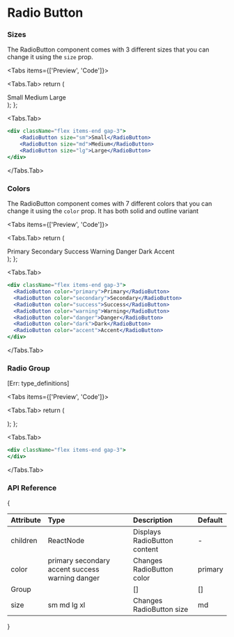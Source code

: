 
# Radio Button

### Sizes

The RadioButton component comes with 3 different sizes that you can change it using the `size` prop.

<Tabs items={['Preview', 'Code']}>

<Tabs.Tab>
  return (
    <div className="flex items-end gap-3">
      <RadioButton size="sm">Small</RadioButton>
      <RadioButton size="md">Medium</RadioButton>
      <RadioButton size="lg">Large</RadioButton>
    </div>
  );
};

<RadioButtonSizeGroup />
</Tabs.Tab>

  <Tabs.Tab>
```jsx copy
<div className="flex items-end gap-3">
    <RadioButton size="sm">Small</RadioButton>
    <RadioButton size="md">Medium</RadioButton>
    <RadioButton size="lg">Large</RadioButton>
</div>
  ```
  </Tabs.Tab>
</Tabs>

### Colors

The RadioButton component comes with 7 different colors that you can change it using the `color` prop. It has both solid and outline variant

<Tabs items={['Preview', 'Code']}>

<Tabs.Tab>
  return (
    <div className="flex items-end gap-3 flex-wrap">
      <RadioButton color="primary">Primary</RadioButton>
      <RadioButton color="secondary">Secondary</RadioButton>
      <RadioButton color="success">Success</RadioButton>
      <RadioButton color="warning">Warning</RadioButton>
      <RadioButton color="danger">Danger</RadioButton>
      <RadioButton color="dark">Dark</RadioButton>
      <RadioButton color="accent">Accent</RadioButton>
    </div>
  );
};

<RadioButtonColorGroup />
  </Tabs.Tab>

  <Tabs.Tab>
```jsx copy
<div className="flex items-end gap-3">
  <RadioButton color="primary">Primary</RadioButton>
  <RadioButton color="secondary">Secondary</RadioButton>
  <RadioButton color="success">Success</RadioButton>
  <RadioButton color="warning">Warning</RadioButton>
  <RadioButton color="danger">Danger</RadioButton>
  <RadioButton color="dark">Dark</RadioButton>
  <RadioButton color="accent">Accent</RadioButton>
</div>
  ```
  </Tabs.Tab>
</Tabs>

### Radio Group

[Err: type_definitions]

<Tabs items={['Preview', 'Code']}>

<Tabs.Tab>
  return (
    <div className="flex items-end gap-3 flex-wrap">
      <RadioButton></RadioButton>
    </div>
  );
};

<RadioButtonGroup />
  </Tabs.Tab>

  <Tabs.Tab>
```jsx copy
<div className="flex items-end gap-3">
</div>
  ```
  </Tabs.Tab>
</Tabs>

### API Reference

{<table>
  <thead>
    <tr>
      <th className="w-[10%]" align="left">Attribute</th>
      <th className="w-[50%]" align="left">Type</th>
      <th className="w-[30%]" align="left">Description</th>
      <th className="w-[10%]" align="left">Default</th>
    </tr>
  </thead>
  <tbody>
    <tr>
      <td>children</td>
      <td>ReactNode</td>
      <td>Displays RadioButton content</td>
      <td> - </td>
    </tr>
    <tr>
      <td>color</td>
      <td className="flex flex-wrap gap-y-2 border-none">
        <span className="badge">primary</span>   
        <span className="badge">secondary</span>  
        <span className="badge">accent</span>  
        <span className="badge">success</span>  
        <span className="badge">warning</span>  
        <span className="badge">danger</span>  
      </td>
      <td>Changes RadioButton color</td>
      <td><span className="badge">primary</span></td>
    </tr>
    <tr>
      <td>Group</td>
      <td className="flex flex-wrap gap-y-2 border-none">
      </td>
      <td>[]</td>
      <td><span className="badge">[]</span></td>
    </tr>
     <tr>
      <td>size</td>
      <td>
        <span className="badge">sm</span>  
        <span className="badge">md</span> 
        <span className="badge">lg</span> 
        <span className="badge">xl</span> 
      </td>
      <td>Changes RadioButton size</td>
      <td><span className="badge">md</span></td>
    </tr>
  </tbody>
</table>}
